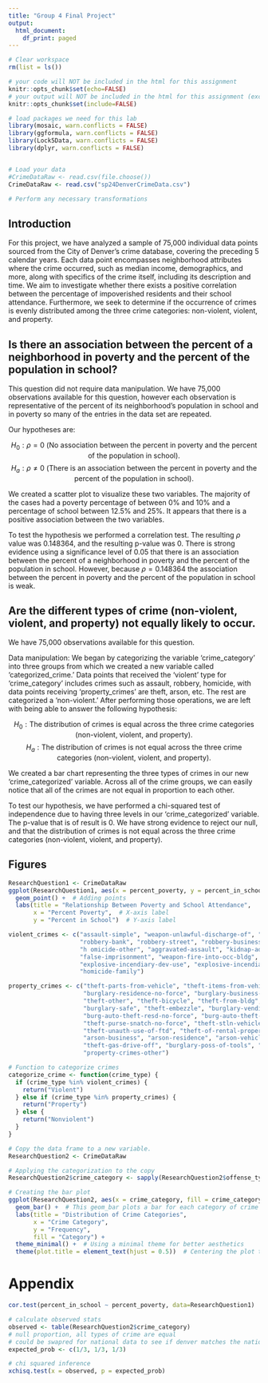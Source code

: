 ```yaml
---
title: "Group 4 Final Project"
output:
  html_document:
    df_print: paged
---
```


```r
# Clear workspace
rm(list = ls()) 

# your code will NOT be included in the html for this assignment
knitr::opts_chunk$set(echo=FALSE) 
# your output will NOT be included in the html for this assignment (except figures at the end)
knitr::opts_chunk$set(include=FALSE) 

# load packages we need for this lab
library(mosaic, warn.conflicts = FALSE) 
library(ggformula, warn.conflicts = FALSE)
library(Lock5Data, warn.conflicts = FALSE)
library(dplyr, warn.conflicts = FALSE)


# Load your data
#CrimeDataRaw <- read.csv(file.choose())
CrimeDataRaw <- read.csv("sp24DenverCrimeData.csv")

# Perform any necessary transformations

```

## Introduction

For this project, we have analyzed a sample of 75,000 individual data points sourced from the City of Denver's crime database, covering the preceding 5 calendar years. Each data point encompasses neighborhood attributes where the crime occurred, such as median income, demographics, and more, along with specifics of the crime itself, including its description and time. We aim to investigate whether there exists a positive correlation between the percentage of impoverished residents and their school attendance. Furthermore, we seek to determine if the occurrence of crimes is evenly distributed among the three crime categories: non-violent, violent, and property.

## Is there an association between the percent of a neighborhood in poverty and the percent of the population in school?

This question did not require data manipulation. We have 75,000 observations available for this question, however each observation is representative of the percent of its neighborhood's population in school and in poverty so many of the entries in the data set are repeated.

Our hypotheses are:

$$H_0: \rho =0 \text{ (No association between the percent in poverty and the percent of the population in school).}$$ 
$$H_a: \rho \neq 0 \text{ (There is an association between the percent in poverty and the percent of the population in school).}$$

We created a scatter plot to visualize these two variables. The majority of the cases had a poverty percentage of between 0% and 10% and a percentage of school between 12.5% and 25%. It appears that there is a positive association between the two variables.

To test the hypothesis we performed a correlation test. The resulting $\rho$ value was 0.148364, and the resulting p-value was 0. There is strong evidence using a significance level of 0.05 that there is an association between the percent of a neighborhood in poverty and the percent of the population in school. However, because $\rho=0.148364$ the association between the percent in poverty and the percent of the population in school is weak. 

## Are the different types of crime (non-violent, violent, and property) not equally likely to occur.

We have 75,000 observations available for this question.

Data manipulation: We began by categorizing the variable 'crime_category' into three groups from which we created a new variable called 'categorized_crime.' Data points that received the 'violent' type for 'crime_category' includes crimes such as assault, robbery, homicide, with data points receiving 'property_crimes' are theft, arson, etc. The rest are categorized a 'non-violent.' After performing those operations, we are left with being able to answer the following hypothesis:

$$H_0: \text{The distribution of crimes is equal across the three crime categories (non-violent, violent, and property).}$$ 
$$H_a: \text{The distribution of crimes is not equal across the three crime categories (non-violent, violent, and property).}$$

We created a bar chart representing the three types of crimes in our new 'crime_categorized' variable. Across all of the crime groups, we can easily notice that all of the crimes are not equal in proportion to each other.

To test our hypothesis, we have performed a chi-squared test of independence due to having three levels in our 'crime_categorized' variable. The p-value that is of result is 0. We have strong evidence to reject our null, and that the distribution of crimes is not equal across the three crime categories (non-violent, violent, and property).

\newpage

## Figures

```r
ResearchQuestion1 <- CrimeDataRaw
ggplot(ResearchQuestion1, aes(x = percent_poverty, y = percent_in_school)) +
  geom_point() +  # Adding points
  labs(title = "Relationship Between Poverty and School Attendance",
       x = "Percent Poverty",  # X-axis label
       y = "Percent in School")  # Y-axis label

```

```r

violent_crimes <- c("assault-simple", "weapon-unlawful-discharge-of", "menacing-felony-w-weap", "agg-aslt-shoot",
                    "robbery-bank", "robbery-street", "robbery-business", "robbery-car-jacking", "robbery-residence",
                    "h omicide-other", "aggravated-assault", "kidnap-adult-victim", "weapon-other-viol", "agg-aslt-police-weapon",
                    "false-imprisonment", "weapon-fire-into-occ-bldg", "weapon-fire-into-occ-veh",
                    "explosive-incendiary-dev-use", "explosive-incendiary-dev-pos", "threats-to-injure", "assault-police-simple",
                    "homicide-family")

property_crimes <- c("theft-parts-from-vehicle", "theft-items-from-vehicle", "burglary-residence-by-force",
                     "burglary-residence-no-force", "burglary-business-no-force", "burglary-business-by-force",
                     "theft-other", "theft-bicycle", "theft-from-bldg", "theft-shoplift", "vehicle-theft", "theft-of-motor-vehicle",
                     "burglary-safe", "theft-embezzle", "burglary-vending-machine", "burg-auto-theft-busn-no-force",
                     "burg-auto-theft-resd-no-force", "burg-auto-theft-busn-w-force", "burg-auto-theft-resd-w-force",
                     "theft-purse-snatch-no-force", "theft-stln-vehicle-trailer", "theft-fail-return-rent-veh",
                     "theft-unauth-use-of-ftd", "theft-of-rental-property", "theft-pick-pocket", "arson-other",
                     "arson-business", "arson-residence", "arson-vehicle", "arson-public-building", "theft-of-services",
                     "theft-gas-drive-off", "burglary-poss-of-tools", "theft-from-mails", "stolen-property-buy-sell-rec",
                     "property-crimes-other")

# Function to categorize crimes
categorize_crime <- function(crime_type) {
  if (crime_type %in% violent_crimes) {
    return("Violent")
  } else if (crime_type %in% property_crimes) {
    return("Property")
  } else {
    return("Nonviolent")
  }
}

# Copy the data frame to a new variable.
ResearchQuestion2 <- CrimeDataRaw

# Applying the categorization to the copy
ResearchQuestion2$crime_category <- sapply(ResearchQuestion2$offense_type_id, categorize_crime)

# Creating the bar plot
ggplot(ResearchQuestion2, aes(x = crime_category, fill = crime_category)) +
  geom_bar() +  # This geom_bar plots a bar for each category of crime
  labs(title = "Distribution of Crime Categories",
       x = "Crime Category",
       y = "Frequency",
       fill = "Category") +
  theme_minimal() +  # Using a minimal theme for better aesthetics
  theme(plot.title = element_text(hjust = 0.5))  # Centering the plot title


```

# Appendix

```r

cor.test(percent_in_school ~ percent_poverty, data=ResearchQuestion1)


```

```r
# calculate observed stats
observed <- table(ResearchQuestion2$crime_category)
# null proportion, all types of crime are equal
# could be swapred for national data to see if denver matches the national expected values
expected_prob <- c(1/3, 1/3, 1/3)

# chi squared inference
xchisq.test(x = observed, p = expected_prob)
```
